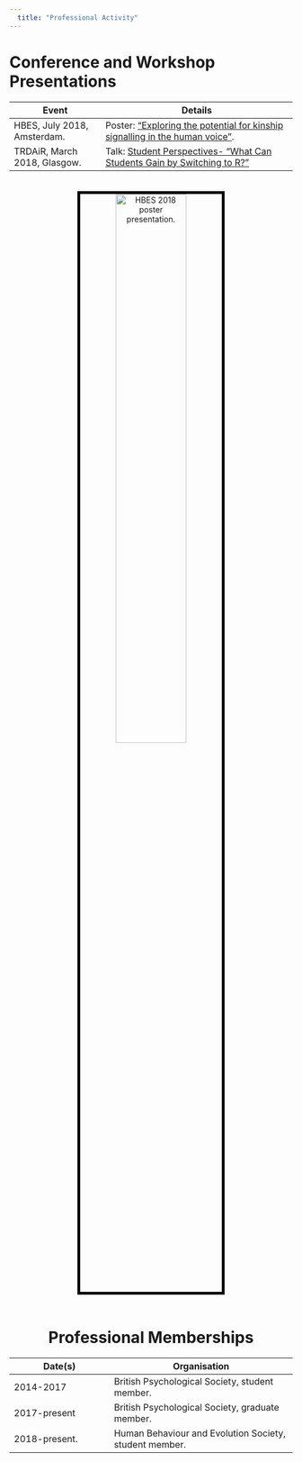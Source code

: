 ```yaml
---
  title: "Professional Activity"
---
```

# Conference and Workshop Presentations

Event                        |Details
-----------------------------|------------------------------------------------------------
HBES, July 2018, Amsterdam.    |Poster: ["Exploring the potential for kinship signalling in the human voice"](images/hbes_2018_poster_kinvoice.jpg).
TRDAiR, March 2018, Glasgow.   |Talk: [Student Perspectives- "What Can Students Gain by Switching to R?"](https://gupsych.github.io/trdair_workshop/)

<center>
<img src="images/hbes_2018_poster_kinvoice.jpg" alt="HBES 2018 poster presentation." width = "50%" style="border:5px solid black;margin: 20px 15px;">
</centre>

# Professional Memberships

Date(s)                         |Organisation
--------------------------------|---------------------------------------------------------
2014-2017	                      |British Psychological Society, student member.
2017-present	                  |British Psychological Society, graduate member.
2018-present.                   |Human Behaviour and Evolution Society, student member.


